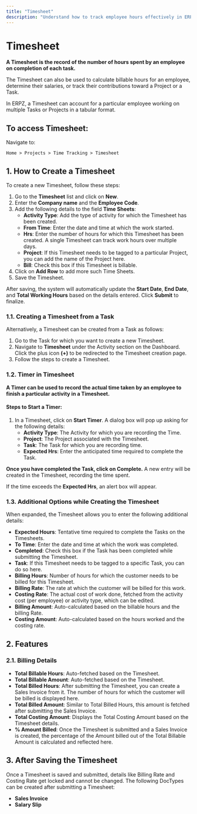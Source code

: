 ```yaml
---
title: "Timesheet"
description: "Understand how to track employee hours effectively in ERPZ."
---
```


# Timesheet

**A Timesheet is the record of the number of hours spent by an employee on completion of each task.**

The Timesheet can also be used to calculate billable hours for an employee, determine their salaries, or track their contributions toward a Project or a Task.

In ERPZ, a Timesheet can account for a particular employee working on multiple Tasks or Projects in a tabular format.

## To access Timesheet:

Navigate to:

`Home > Projects > Time Tracking > Timesheet`

## 1. How to Create a Timesheet

To create a new Timesheet, follow these steps:

1. Go to the **Timesheet** list and click on **New**.
2. Enter the **Company name** and the **Employee Code**.
3. Add the following details to the field **Time Sheets**:
   - **Activity Type**: Add the type of activity for which the Timesheet has been created.
   - **From Time**: Enter the date and time at which the work started.
   - **Hrs**: Enter the number of hours for which this Timesheet has been created. A single Timesheet can track work hours over multiple days.
   - **Project**: If this Timesheet needs to be tagged to a particular Project, you can add the name of the Project here.
   - **Bill**: Check this box if this Timesheet is billable.
4. Click on **Add Row** to add more such Time Sheets.
5. Save the Timesheet.

After saving, the system will automatically update the **Start Date**, **End Date**, and **Total Working Hours** based on the details entered. Click **Submit** to finalize.

### 1.1. Creating a Timesheet from a Task

Alternatively, a Timesheet can be created from a Task as follows:

1. Go to the Task for which you want to create a new Timesheet.
2. Navigate to **Timesheet** under the Activity section on the Dashboard. Click the plus icon **(+)** to be redirected to the Timesheet creation page.
3. Follow the steps to create a Timesheet.

### 1.2. Timer in Timesheet

**A Timer can be used to record the actual time taken by an employee to finish a particular activity in a Timesheet.**

#### Steps to Start a Timer:

1. In a Timesheet, click on **Start Timer**. A dialog box will pop up asking for the following details:
   - **Activity Type**: The Activity for which you are recording the Time.
   - **Project**: The Project associated with the Timesheet.
   - **Task**: The Task for which you are recording time.
   - **Expected Hrs**: Enter the anticipated time required to complete the Task.

**Once you have completed the Task, click on Complete.** A new entry will be created in the Timesheet, recording the time spent.

If the time exceeds the **Expected Hrs**, an alert box will appear.

### 1.3. Additional Options while Creating the Timesheet

When expanded, the Timesheet allows you to enter the following additional details:

- **Expected Hours**: Tentative time required to complete the Tasks on the Timesheets.
- **To Time**: Enter the date and time at which the work was completed.
- **Completed**: Check this box if the Task has been completed while submitting the Timesheet.
- **Task**: If this Timesheet needs to be tagged to a specific Task, you can do so here.
- **Billing Hours**: Number of hours for which the customer needs to be billed for this Timesheet.
- **Billing Rate**: The rate at which the customer will be billed for this work.
- **Costing Rate**: The actual cost of work done, fetched from the activity cost (per employee) or activity type, which can be edited.
- **Billing Amount**: Auto-calculated based on the billable hours and the billing Rate.
- **Costing Amount**: Auto-calculated based on the hours worked and the costing rate.

## 2. Features

### 2.1. Billing Details

- **Total Billable Hours**: Auto-fetched based on the Timesheet.
- **Total Billable Amount**: Auto-fetched based on the Timesheet.
- **Total Billed Hours**: After submitting the Timesheet, you can create a Sales Invoice from it. The number of hours for which the customer will be billed is displayed here.
- **Total Billed Amount**: Similar to Total Billed Hours, this amount is fetched after submitting the Sales Invoice.
- **Total Costing Amount**: Displays the Total Costing Amount based on the Timesheet details.
- **% Amount Billed**: Once the Timesheet is submitted and a Sales Invoice is created, the percentage of the Amount billed out of the Total Billable Amount is calculated and reflected here.

## 3. After Saving the Timesheet

Once a Timesheet is saved and submitted, details like Billing Rate and Costing Rate get locked and cannot be changed. The following DocTypes can be created after submitting a Timesheet:

- **Sales Invoice**
- **Salary Slip**
